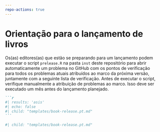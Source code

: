 ```yaml
---
repo-actions: true
---
```


# Orientação para o lançamento de livros {#bookreleaseissue}

Os(as) editores(as) que estão se preparando para um lançamento podem executar o script `prelease.R` na pasta `inst` deste repositório para abrir automaticamente um problema no GitHub com os pontos de verificação para todos os problemas atuais atribuídos ao marco da próxima versão, juntamente com a seguinte lista de verificação.
Antes de executar o script, verifique manualmente a atribuição de problemas ao marco.
Isso deve ser executado um mês antes do lançamento planejado.

::: {.content-hidden when-format="pdf"}

````markdown
```r
#| results: 'asis'
#| echo: false
#| child: "templates/book-release.pt.md"
```
````

:::

::: {.content-visible when-format="pdf"}

```r
#| child: "templates/book-release.pt.md"

```

:::


